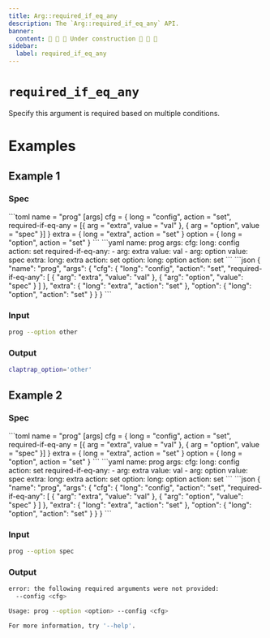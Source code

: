 ```yaml
---
title: Arg::required_if_eq_any
description: The `Arg::required_if_eq_any` API.
banner:
  content: 🚧 🚧 🚧 Under construction 🚧 🚧 🚧
sidebar:
  label: required_if_eq_any
---
```



# `required_if_eq_any` <LinkButton href="https://docs.rs/clap/latest/clap/struct.Arg.html#method.required_if_eq_any" icon="open-book" variant="minimal"></LinkButton>

<Badge text="since 0.1.0" size="small" />

Specify this argument is required based on multiple conditions.

# Examples
## Example 1

### Spec

<Tabs syncKey="format">
  <TabItem label="TOML">
```toml
name = "prog"
[args]
cfg = { long = "config", action = "set", required-if-eq-any = [{ arg = "extra", value = "val" }, { arg = "option", value = "spec" }] }
extra = { long = "extra", action = "set" }
option = { long = "option", action = "set" }
```
  </TabItem>
  <TabItem label="YAML">
```yaml
name: prog
args:
  cfg:
    long: config
    action: set
    required-if-eq-any:
    - arg: extra
      value: val
    - arg: option
      value: spec
  extra:
    long: extra
    action: set
  option:
    long: option
    action: set
```
  </TabItem>
  <TabItem label="JSON">
```json
{
  "name": "prog",
  "args": {
    "cfg": {
      "long": "config",
      "action": "set",
      "required-if-eq-any": [
        {
          "arg": "extra",
          "value": "val"
        },
        {
          "arg": "option",
          "value": "spec"
        }
      ]
    },
    "extra": {
      "long": "extra",
      "action": "set"
    },
    "option": {
      "long": "option",
      "action": "set"
    }
  }
}
```
  </TabItem>
</Tabs>

### Input

```bash
prog --option other
```

### Output

```bash
claptrap_option='other'
```
## Example 2

### Spec

<Tabs syncKey="format">
  <TabItem label="TOML">
```toml
name = "prog"
[args]
cfg = { long = "config", action = "set", required-if-eq-any = [{ arg = "extra", value = "val" }, { arg = "option", value = "spec" }] }
extra = { long = "extra", action = "set" }
option = { long = "option", action = "set" }
```
  </TabItem>
  <TabItem label="YAML">
```yaml
name: prog
args:
  cfg:
    long: config
    action: set
    required-if-eq-any:
    - arg: extra
      value: val
    - arg: option
      value: spec
  extra:
    long: extra
    action: set
  option:
    long: option
    action: set
```
  </TabItem>
  <TabItem label="JSON">
```json
{
  "name": "prog",
  "args": {
    "cfg": {
      "long": "config",
      "action": "set",
      "required-if-eq-any": [
        {
          "arg": "extra",
          "value": "val"
        },
        {
          "arg": "option",
          "value": "spec"
        }
      ]
    },
    "extra": {
      "long": "extra",
      "action": "set"
    },
    "option": {
      "long": "option",
      "action": "set"
    }
  }
}
```
  </TabItem>
</Tabs>

### Input

```bash
prog --option spec
```

### Output

```bash
error: the following required arguments were not provided:
  --config <cfg>

Usage: prog --option <option> --config <cfg>

For more information, try '--help'.
```
